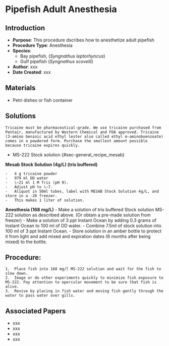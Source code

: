 # Pipefish Adult Anesthesia {#sec-husbandry_anesth_pipefish}

## Introduction

-   **Purpose**: This procedure dscribes how to anesthetize adult pipefish
-   **Procedure Type**: Anesthesia
-   **Species**:
    -   Bay pipefish, (*Syngnathus leptorhyncus*)
    -   Gulf pipefish (*Syngnathus scovelli*)
-   **Author**: xxx
-   **Date Created**: xxx

## Materials

-   Petri dishes or fish container

## Solutions

::: {.callout-warning title="NOTES"}
    Tricaine must be pharmaceutical-grade. We use tricaine purchased from Pentair, manufactured by Western Chemical and FDA approved. Tricaine (3-amino benzoic acid ethyl lester also called ethyl m-aminoboenzoate) comes in a powdered form. Purchase the smallest amount possible because tricaine expires quickly.
:::

-   MS-222 Stock solution {#sec-general_recipe_mesab}

   **Mesab Stock Solution (4g/L) (tris buffered)**

    -   4 g tricaine powder
    -   979 ml DD water
    -   \~21 ml 1 M Tris (pH 9).
    -   Adjust pH to \~7.
    -   Aliquot in 50ml tubes, label with MESAB Stock Solution 4g/L, and store in a -20 freezer.
    -   This makes 1 liter of solution.
    
  **Anesthesia (168 mg/L)**
    -  Make a solution of tris buffered Stock solution MS-222 solution as described above. (Or obtain a pre-made solution from freezer)
    -  Make a solution of 3 ppt Instant Ocean by adding 0.3 grams of Instant Ocean to 100 ml of DD water. 
    -  Combine 7.5ml of stock solution into 100 ml of 3 ppt Instant Ocean.
    -  Store solution in an amber bottle to protect it from light and add mixed and expiration dates (6 months after being mixed) to the bottle.

## Procedure:

    1.  Place fish into 168 mg/l MS-222 solution and wait for the fish to slow down.
    2.  Image or do other experiments quickly to minimize fish exposure to MS-222. Pay attention to opercular movement to be sure that fish is alive.
    3.  Revive by placing in fish water and moving fish gently through the water to pass water over gills.

## Associated Papers

-   xxx
-   xxx
-   xxx
-   xxx

